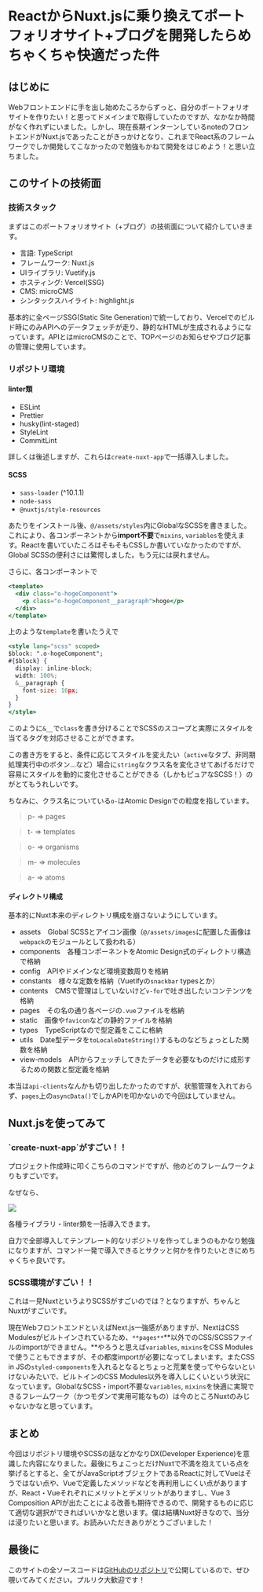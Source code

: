 <h1>ReactからNuxt.jsに乗り換えてポートフォリオサイト+ブログを開発したらめちゃくちゃ快適だった件</h1>

<h2>はじめに</h2>

Webフロントエンドに手を出し始めたころからずっと、自分のポートフォリオサイトを作りたい！と思ってドメインまで取得していたのですが、なかなか時間がなく作れずにいました。しかし、現在長期インターンしているnoteのフロントエンドがNuxt.jsであったことがきっかけとなり、これまでReact系のフレームワークでしか開発してこなかったので勉強もかねて開発をはじめよう！と思い立ちました。

<h2>このサイトの技術面</h2>

<h3>技術スタック</h3>

まずはこのポートフォリオサイト（+ブログ）の技術面について紹介していきます。

- 言語: TypeScript
- フレームワーク: Nuxt.js
- UIライブラリ: Vuetify.js
- ホスティング: Vercel(SSG)
- CMS: microCMS
- シンタックスハイライト: highlight.js

基本的に全ページSSG(Static Site Generation)で統一しており、Vercelでのビルド時にのみAPIへのデータフェッチが走り、静的なHTMLが生成されるようになっています。APIとはmicroCMSのことで、TOPページのお知らせやブログ記事の管理に使用しています。

<h3>リポジトリ環境</h3>

<h4>linter類</h4>

- ESLint
- Prettier
- husky(lint-staged)
- StyleLint
- CommitLint

詳しくは後述しますが、これらは`create-nuxt-app`で一括導入しました。

<h4>SCSS</h4>

- `sass-loader` (^10.1.1)
- `node-sass`
- `@nuxtjs/style-resources`

あたりをインストール後、`@/assets/styles`内にGlobalなSCSSを書きました。これにより、各コンポーネントから**import不要**で`mixins`, `variables`を使えます。Reactを書いていたころはそもそもCSSしか書いていなかったのですが、Global SCSSの便利さには驚愕しました。もう元には戻れません。

さらに、各コンポーネントで

```jsx
<template>
  <div class="o-hogeComponent">
    <p class="o-hogeComponent__paragraph">hoge</p>
  </div>
</template>
```

上のような`template`を書いたうえで

```jsx
<style lang="scss" scoped>
$block: ".o-hogeComponent";
#{$block} {
  display: inline-block;
  width: 100%;
  &__paragraph {
    font-size: 16px;
  }
}
</style>
```

このように`&__`で`class`を書き分けることでSCSSのスコープと実際にスタイルを当てるタグを対応させることができます。

この書き方をすると、条件に応じてスタイルを変えたい（`active`なタブ、非同期処理実行中のボタン…など）場合に`string`なクラス名を変化させてあげるだけで容易にスタイルを動的に変化させることができる（しかもピュアなSCSS！）のがとてもうれしいです。

ちなみに、クラス名についている`o-`はAtomic Designでの粒度を指しています。

> p- => pages

> t- => templates

> o- => organisms

> m- => molecules

> a- => atoms

<h4>ディレクトリ構成</h4>

基本的にNuxt本来のディレクトリ構成を崩さないようにしています。

- assets　Global SCSSとアイコン画像（`@/assets/images`に配置した画像は`webpack`のモジュールとして扱われる）
- components　各種コンポーネントをAtomic Design式のディレクトリ構造で格納
- config　APIやドメインなど環境変数周りを格納
- constants　様々な定数を格納（Vuetifyの`snackbar` typesとか）
- contents　CMSで管理はしていないけど`v-for`で吐き出したいコンテンツを格納
- pages　その名の通り各ページの`.vue`ファイルを格納
- static　画像や`favicon`などの静的ファイルを格納
- types　TypeScriptなので型定義をここに格納
- utils　Date型データを`toLocaleDateString()`するものなどちょっとした関数を格納
- view-models　APIからフェッチしてきたデータを必要なものだけに成形するための関数と型定義を格納

本当は`api-clients`なんかも切り出したかったのですが、状態管理を入れておらず、`pages`上の`asyncData()`でしかAPIを叩かないので今回はしていません。

<h2>Nuxt.jsを使ってみて</h2>

<h3>`create-nuxt-app`がすごい！！</h3>

プロジェクト作成時に叩くこちらのコマンドですが、他のどのフレームワークよりもすごいです。

なぜなら、

![](https://images.microcms-assets.io/assets/da85014d1c1e441f9602d537a0361842/02064343d6834901930feed8b6308999/create-nuxt-app.jpg)

各種ライブラリ・linter類を一括導入できます。

自力で全部導入してテンプレート的なリポジトリを作ってしまうのもかなり勉強になりますが、コマンド一発で導入できるとサクッと何かを作りたいときにめちゃくちゃ良いです。

<h3>SCSS環境がすごい！！</h3>

これは一見NuxtというよりSCSSがすごいのでは？となりますが、ちゃんとNuxtがすごいです。

現在WebフロントエンドといえばNext.js一強感がありますが、NextはCSS Modulesがビルトインされているため、`**pages**`**以外でのCSS/SCSSファイルのimportができません。**やろうと思えば`variables`, `mixins`をCSS Modulesで使うこともできますが、その都度importが必要になってしまいます。またCSS in JSの`styled-components`を入れるとなるとちょっと荒業を使ってやらないといけないみたいで、ビルトインのCSS Modules以外を導入しにくいという状況になっています。GlobalなSCSS・import不要な`variables`, `mixins`を快適に実現できるフレームワーク（かつモダンで実用可能なもの）は今のところNuxtのみじゃないかなと思っています。

<h2>まとめ</h2>

今回はリポジトリ環境やSCSSの話などかなりDX(Developer Experience)を意識した内容になりました。最後にちょこっとだけNuxtで不満を抱えている点を挙げるとすると、全てがJavaScriptオブジェクトであるReactに対してVueはそうではない点や、Vueで定義したメソッドなどを再利用しにくい点がありますが、React・Vueそれぞれにメリットとデメリットがありますし、Vue 3 Composition APIが出たことによる改善も期待できるので、開発するものに応じて適切な選択ができればいいかなと思います。僕は結構Nuxt好きなので、当分は浸りたいと思います。お読みいただきありがとうございました！

<h2>最後に</h2>

このサイトの全ソースコードは[GitHubのリポジトリ](https://github.com/horri1520/portfolio-site-v2)で公開しているので、ぜひ覗いてみてください。プルリク大歓迎です！